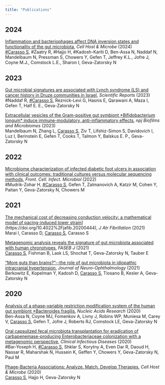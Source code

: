 ```yaml
---
title: "Publications"
---
```


## 2024

[Inflammation and bacteriophages affect DNA inversion states and functionality of the gut microbiota](https://doi.org/10.1016/j.chom.2024.02.003), *Cell Host & Microbe* (2024)\
[#Carasso S]{.underline}, #Zaatry R, #Hajjo H, #Kadosh-Kariti D, Ben-Assa N, Naddaf N, Mandelbaum N, Pressman S, Chowers Y, Gefen T, Jeffrey K.L., Jofre J, Coyne M.J., Comstock L.E., Sharon I, Geva-Zatorsky N

## 2023

[Gut microbial signatures are associated with Lynch syndrome (LS) and cancer history in Druze communities in Israel](https://doi.org/10.1038/s41598-023-47723-3), *Scientific Reports* (2023)\
#Naddaf R, [#Carasso S]{.underline}, Reznick-Levi G, Hasnis E, Qarawani A, Maza I, Gefen T, Half E. E., Geva-Zatorsky N

[Extracellular vesicles of the Gram-positive gut symbiont \*Bifidobacterium longum\* induce immune-modulatory, anti-inflammatory effects](https://doi.org/10.1038/s41522-023-00400-9), *npj Biofilms and Microbiomes* (2023)\
Mandelbaum N, Zhang L, [Carasso S]{.underline}, Ziv T, Lifshiz-Simon S, Davidovich I, Luz I, Berinstein E, Gefen T, Cooks T, Talmon Y, Balskus E. P., Geva-Zatorsky N

## 2022

[Microbiome characterization of infected diabetic foot ulcers in association with clinical outcomes: traditional cultures versus molecular sequencing methods](#0), *Front. Cell. Infect. Microbiol* (2022)\
#Mudrik-Zohar H, [#Carasso S]{.underline}, Gefen T, Zalmanovich A, Katzir M, Cohen Y, Paitan Y, Geva-Zatorsky N, Chowers M

## 2021

[The mechanical cost of decreasing conduction velocity: a mathematical model of pacing-induced lower strain](#0)\](https://doi.org/10.4022%2Fjafib.20200444), *J Atr Fibrillation* (2021)\
Marai I, Carasso D, [Carasso S]{.underline}, Carasso S

[Metagenomic analysis reveals the signature of gut microbiota associated with human chronotypes](#0), *FASEB J* (2021)\
[Carasso S]{.underline}, Fishman B, Lask LS, Shochat T, Geva-Zatorsky N, Tauber E

["More guts than brains?"\--the role of gut microbiota in idiopathic intracranial hypertension](#0), *Journal of Neuro-Ophthalmology* (2021)\
Berkowitz E, Kopelman Y, Kadosh D, [Carasso S]{.underline}, Tiosano B, Kesler A, Geva-Zatorsky N

## 2020

[Analysis of a phase-variable restriction modification system of the human gut symbiont \*Bacteroides fragilis](#0), *Nucleic Acids Research* (2020)\
Ben-Assa N, Coyne MJ, Fomenkov A, Livny J, Robins WP, Muniesa M, Carey V, [Carasso S]{.underline}, Gefen T, Jofre J, Roberts RJ, Comstock LE, Geva-Zatorsky N

[Oral capsulized fecal microbiota transplantation for eradication of carbapenemase-producing Enterobacteriaceae colonization with a metagenomic perspective](#0), *Clinical Infectious Diseases* (2020)\
#Bar-Yoseph H, [#Carasso S]{.underline}, Shklar S, Korytny A, Even Dar R, Daoud H, Nassar R, Maharshak N, Hussein K, Geffen Y, Chowers Y, Geva-Zatorsky N, Paul M

[Phage-Bacteria Associations: Analyze. Match. Develop Therapies](#0), *Cell Host & Microbe* (2020)\
[Carasso S]{.underline}, Hajjo H, Geva-Zatorsky N
